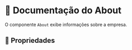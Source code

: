 
<Meta title="Pages/About" />

# 📖 Documentação do About

O componente `About` exibe informações sobre a empresa.

## 🎨 Propriedades

<ArgsTable story="Padrão" />
